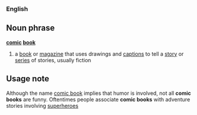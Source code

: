 ===English===
==Noun phrase==
'''[[comic]] [[book]]'''
#a [[book]] or [[magazine]] that uses drawings and [[caption]]s to tell a [[story]] or [[series]] of stories, usually fiction

==Usage note==
Although the name [[comic book]] implies that humor is involved, not all '''comic books''' are funny.  Oftentimes people associate '''comic books''' with adventure stories involving [[superhero]]es